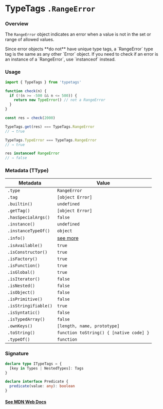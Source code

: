 
# TypeTags `.RangeError`

### Overview

The `RangeError` object indicates an error when a value is not in the set or range of allowed values.

<Callout type="error" emoji="️🚫">
  Since error objects **do not** have unique type tags, a `RangeError` type tag
  is the same as any other `Error` object. If you need to check if an error is
  an instance of a `RangeError`, use `instanceof` instead.
</Callout>

### Usage

```js
import { TypeTags } from 'typetags'

function check(n) {
  if (!(n >= -500 && n <= 500)) {
    return new TypeError() // not a RangeError
  }
}

const res = check(2000)

TypeTags.get(res) === TypeTags.RangeError
// → true

TypeTags.TypeError === TypeTags.RangeError
// → true

res instanceof RangeError
// → false
```

### Metadata (TType)

| Metadata             | Value                                   |
| -------------------- | --------------------------------------- |
| `.type`              | `RangeError`                            |
| `.tag`               | `[object Error]`                        |
| `.builtin()`         | `undefined`                             |
| `.getTag()`          | `[object Error]`                        |
| `.hasSpecialArgs()`  | `false`                                 |
| `.instance()`        | `undefined`                             |
| `.instanceTypeOf()`  | `object`                                |
| `.info()`            | [see more]()                            |
| `.isAvailable()`     | `true`                                  |
| `.isConstructor()`   | `true`                                  |
| `.isFactory()`       | `true`                                  |
| `.isFunction()`      | `true`                                  |
| `.isGlobal()`        | `true`                                  |
| `.isIterator()`      | `false`                                 |
| `.isNested()`        | `false`                                 |
| `.isObject()`        | `false`                                 |
| `.isPrimitive()`     | `false`                                 |
| `.isStringifiable()` | `true`                                  |
| `.isSyntatic()`      | `false`                                 |
| `.isTypedArray()`    | `false`                                 |
| `.ownKeys()`         | `[length, name, prototype]`             |
| `.toString()`        | `function toString() { [native code] }` |
| `.typeOf()`          | `function`                              |

### Signature

```ts
declare type ITypeTags = {
  [key in Types | NestedTypes]: Tags
}

declare interface Predicate {
  predicate(value: any): boolean
}
```

#### [See MDN Web Docs](https://developer.mozilla.org/en-US/docs/Web/JavaScript/Reference/Global_Objects/RangeError)
